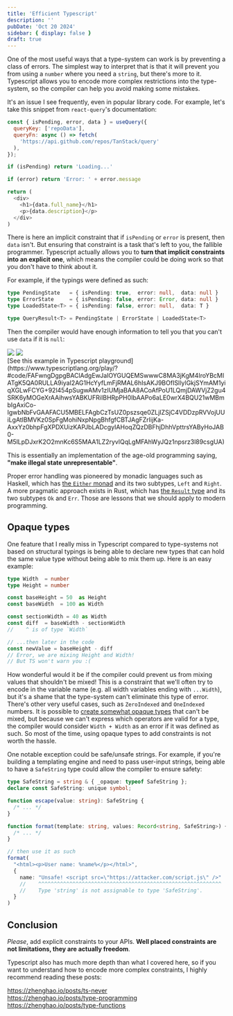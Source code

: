 ```yaml
---
title: 'Efficient Typescript'
description: ''
pubDate: 'Oct 20 2024'
sidebar: { display: false }
draft: true
---
```



One of the most useful ways that a type-system can work is by preventing a class of errors. The simplest way to interpret that is that it will prevent you from using a `number` where you need a `string`, but there's more to it. Typescript allows you to encode more complex restrictions into the type-system, so the compiler can help you avoid making some mistakes.

It's an issue I see frequently, even in popular library code. For example, let's take this snippet from `react-query`'s documentation:

```javascript
const { isPending, error, data } = useQuery({
  queryKey: ['repoData'],
  queryFn: async () => fetch(
    'https://api.github.com/repos/TanStack/query'
  ),
});

if (isPending) return 'Loading...'

if (error) return 'Error: ' + error.message

return (
  <div>
    <h1>{data.full_name}</h1>
    <p>{data.description}</p>
  </div>
)
```

There is here an implicit constraint that if `isPending` or `error` is present, then `data` isn't. But ensuring that constraint is a task that's left to you, the fallible programmer. Typescript actually allows you to **turn that implicit constraints into an explicit one**, which means the compiler could be doing work so that you don't have to think about it.

For example, if the typings were defined as such:

```typescript
type PendingState   = { isPending: true,  error: null,  data: null }
type ErrorState     = { isPending: false, error: Error, data: null }
type LoadedState<T> = { isPending: false, error: null,  data: T }

type QueryResult<T> = PendingState | ErrorState | LoadedState<T>
```

Then the compiler would have enough information to tell you that you can't use `data` if it is `null`:

<div class="flex flex-col md:flex-row w-full">
  <img class="w-full md:w-1/2" src={exampleSuccess.src} />
  <img class="w-full md:w-1/2" src={exampleError.src} />
</div>

<div class="text-center text-sm">
  [See this example in Typescript playground](https://www.typescriptlang.org/play/?#code/FAFwngDgpgBAClAdgEwJaIOYGUQEMSwwwC8MA3jKgM4IroYBcMIATgK5QA0RULLA9iyaI2AG1HcYyfLmFjRMAL6hIsAKJ9BOfISIlylGkjSYmAM1yiqXGLwFCYG+92l454pSugwAMv1zIUMjaBAA8ACoAfPoU1LQmjDAWVjZ2gu4SRK6yMOGeXrAAihwsYABKUFRiIBHRpPH0IbAAPo6aLE0wrX4BQU21wMBmbIgAxiCo-IgwbNbFvGAAFACU5MBELFAgbCzTsUZ0pszsqe0ZLjIZSjC4VDDzpRVVojUUiLgAtlBMVKz0SpFgMohiNxpNpgBhfgfCBTJAgFZrIijKa-AxxYz0bhpFgXPDXUizKAPJbLADcgyIAHoqZQzDBFhjDhhVpttrsYAByHoJAB0-M5lLpDJxrK2O2mnKc6S5MAA1LZ2ryvlQqLgMFAhWyJQz1npsrz3l89csgUA)
</div>

This is essentially an implementation of the age-old programming saying, **"make illegal state unrepresentable"**.

Proper error handling was pioneered by monadic languages such as Haskell, which has [the `Either` monad](https://hackage.haskell.org/package/base-4.20.0.1/docs/Data-Either.html) and its two subtypes, `Left` and `Right`. A more pragmatic approach exists in Rust, which has [the `Result` type](https://doc.rust-lang.org/std/result/) and its two subtypes `Ok` and `Err`. Those are lessons that we should apply to modern programming.


## Opaque types

One feature that I really miss in Typescript compared to type-systems not based on structural typings is being able to declare new types that can hold the same value type without being able to mix them up. Here is an easy example:

```typescript
type Width  = number
type Height = number

const baseHeight = 50  as Height
const baseWidth  = 100 as Width

const sectionWidth = 40 as Width
const diff  = baseWidth - sectionWidth
//    ^ is of type `Width`

// ...then later in the code
const newValue = baseHeight - diff
// Error, we are mixing Height and Width!
// But TS won't warn you :(
```

How wonderful would it be if the compiler could prevent us from mixing values that shouldn't be mixed! This is a constraint that we'll often try to encode in the variable name (e.g. all width variables ending with `...Width`), but it's a shame that the type-system can't eliminate this type of error. There's other very useful cases, such as `ZeroIndexed` and `OneIndexed` numbers. It is possible to [create somewhat opaque types](https://calebmer.com/tangents/opaque-types-in-typescript.html) that can't be mixed, but because we can't express which operators are valid for a type, the compiler would consider `Width + Width` as an error if it was defined as such. So most of the time, using opaque types to add constraints is not worth the hassle.

One notable exception could be safe/unsafe strings. For example, if you're building a templating engine and need to pass user-input strings, being able to have a `SafeString` type could allow the compiler to ensure safety:

```typescript
type SafeString = string & { _opaque: typeof SafeString };
declare const SafeString: unique symbol;

function escape(value: string): SafeString {
  /* ... */
}

function format(template: string, values: Record<string, SafeString>) {
  /* ... */
}

// then use it as such
format(
  "<html><p>User name: %name%</p></html>",
  {
    name: "Unsafe! <script src=\"https://attacker.com/script.js\" />"
    //    ^^^^^^^^^^^^^^^^^^^^^^^^^^^^^^^^^^^^^^^^^^^^^^^^^^^^^^^^^^^
    //    Type 'string' is not assignable to type 'SafeString'.
  }
)
```

## Conclusion

*Please*, add explicit constraints to your APIs. **Well placed constraints are not limitations, they are actually freedom**.

Typescript also has much more depth than what I covered here, so if you want to understand how to encode more complex constraints, I highly recommend reading these posts:

https://zhenghao.io/posts/ts-never  
https://zhenghao.io/posts/type-programming  
https://zhenghao.io/posts/type-functions  

<RandomPlant className='mt-8 mb-16' />
